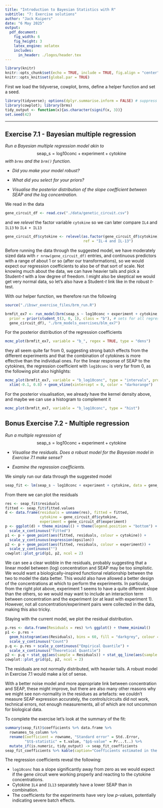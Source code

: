 ```yaml
---
title: "Introduction to Bayesian Statistics with R"
subtitle: "7: Exercise solutions"
author: "Jack Kuipers"
date: "6 May 2025"
output:
  pdf_document:
    fig_width: 6
    fig_height: 3
    latex_engine: xelatex
    includes:
      in_header: ./logos/header.tex
---
```


```r
library(knitr)
knitr::opts_chunk$set(echo = TRUE, include = TRUE, fig.align = "center")
knitr::opts_knit$set(global.par = TRUE)
```

First we load the tidyverse, cowplot, brms, define a helper function and set a seed.

```r
library(tidyverse); options(dplyr.summarise.inform = FALSE) # suppress summarise warnings
library(cowplot); library(brms)
tidy_output <- function(x){as.character(signif(x, 3))}
set.seed(42)
```


---

## Exercise 7.1 - Bayesian multiple regression

*Run a Bayesian multiple regression model akin to*
$$
\text{seap\_s} = \text{log10conc} + \text{experiment} + \text{cytokine}
$$
*with `brms` and the `brm()` function.*

* *Did you make your model robust?*

* *What did you select for your priors?*

* *Visualise the posterior distribution of the slope coefficient between SEAP and the log concentration.*

We read in the data

```r
gene_circuit_df <- read.csv("./data/genetic_circuit.csv")
```

and we *relevel* the factor variable `cytokine` so we can later compare `IL4` and `IL13` to `IL4 + IL13`

```r
gene_circuit_df$cytokine <- relevel(as.factor(gene_circuit_df$cytokine), 
                                    ref = "IL-4 and IL-13")
```

Before running the data through the suggested model, we have moderately sized data with `r nrow(gene_circuit_df)` entries, and continuous predictors with a range of about 1 or so (after our transformations), so we would expect our regression coefficients to also be of that sort of scale. Not knowing much about the data, we can have heavier tails and pick a Student-$t$ with a low degree of freedom. I might also be skeptical we would get very normal data, so let's also have a Student-$t$ link like in the robust $t$-test.

With our helper function, we therefore run the following

```r
source("./ibswr_exercise_files/brm_run.R")
```

```r
brmfit_ex7 <- run_model(brm(seap_s ~ log10conc + experiment + cytokine, family = student, 
  prior = prior(student_t(3, 0, 1), class = "b"), # sets for all regression coefficients
  gene_circuit_df), "./brm_models_exercises/blm_ex7")
```

For the posterior distribution of the regression coefficients

```r
mcmc_plot(brmfit_ex7, variable = "b_", regex = TRUE, type = "dens")
```

they all seem quite far from 0, suggesting strong batch effects from the different experiments and that the combination of cytokines is more effective than the individual ones. For the linear response of SEAP to the cytokines, the regression coefficient with `log10conc` is very far from 0, as the following plot also highlights:

```r
mcmc_plot(brmfit_ex7, variable = "b_log10conc", type = "intervals", prob_outer = 0.95) + 
  xlim(-0.1, 0.8) + geom_vline(xintercept = 0, color = "darkorange")
```

For the posterior visualisation, we already have the kernel density above, and maybe we can use a histogram to complement it

```r
mcmc_plot(brmfit_ex7, variable = "b_log10conc", type = "hist")
```

## Bonus Exercise 7.2 - Multiple regression

*Run a multiple regression of*
$$
\text{seap\_s} = \text{log10conc} + \text{experiment} + \text{cytokine}
$$

* *Visualise the residuals. Does a robust model for the Bayesian model in Exercise 7.1 make sense?*

* *Examine the regression coefficients.*

We simply run our data through the suggested model

```r
seap_fit <- lm(seap_s ~ log10conc + experiment + cytokine, data = gene_circuit_df)
```

From there we can plot the residuals

```r
res <- seap_fit$residuals
fitted <- seap_fit$fitted.values
d <- data.frame(residuals = unname(res), fitted = fitted,
                cytokine = gene_circuit_df$cytokine,
                experiment = gene_circuit_df$experiment)
p <- ggplot(d) + theme_minimal() + theme(legend.position = "bottom") +
  scale_x_continuous("Fitted")
p1 <- p + geom_point(aes(fitted, residuals, colour = cytokine)) + 
  scale_y_continuous(expression(epsilon))
p2 <- p + geom_point(aes(fitted, residuals, colour = experiment)) +
  scale_y_continuous("")
cowplot::plot_grid(p1, p2, ncol = 2)
```

We can see a clear wobble in the residuals, probably suggesting that a linear model between (log) concentration and SEAP may be too simplistic. We would want a biologically-inspired functional relationship between the two to model the data better.  This would also have allowed a better design of the concentrations at which to perform the experiments. In particular, from the right plot above, experiment 1 seems to have a quite different slope than the others, so we would may want to include an interaction term between concentration and the experiment (or at least with experiment 1). However, not all concentration/experiment pairs were collected in the data, making this also tricky.  

Staying with the current model, we plot the residual distribution.

```r
p.res <- data.frame(Residuals = res) %>% ggplot() + theme_minimal()
p1 <- p.res +
  geom_histogram(aes(Residuals), bins = 60, fill = "darkgrey", colour = "black") +
  scale_y_continuous("Count")
p.q <- p.res + scale_y_continuous("Empirical Quantile") +
  scale_x_continuous("Theoretical Quantile")
p2 <- p.q + stat_qq(aes(sample = Residuals)) + stat_qq_line(aes(sample = Residuals))
cowplot::plot_grid(p1, p2, ncol = 2)
```

The residuals are not normally distributed, with heavier tails. A robust model in Exercise 7.1 would make a lot of sense.

With a better noise model and more appropriate link between concentration and SEAP, these might improve, but there are also many other reasons why we might see non-normality in the residues as artefacts: we couldn't measure SEAP expression accurately, the controls/circuits did not work, technical errors, not enough measurements, all of which are not uncommon for biological data. 

To complete the exercise let's look at the summary of the fit:

```r
summary(seap_fit)$coefficients %>% data.frame %>% 
  rownames_to_column %>% 
  rename(Coefficient = rowname, "Standard error" = Std..Error,
         "$t$-statistic" = t.value, "$p$-value" = Pr...t..) %>%
  mutate_if(is.numeric, tidy_output) -> seap_fit_coefficients
seap_fit_coefficients %>% kable(caption="Coefficients estimated in the linear model.")
```

The regression coefficients reveal the following:

* `log10conc` has a slope significantly away from zero as we would expect if the gene circuit were working properly and reacting to the cytokine concentrations.
* Cytokine `IL4` and `IL13` separately have a lower SEAP than in combination.
* The coefficients for the experiments have very low $p$-values, potentially indicating severe batch effects.

